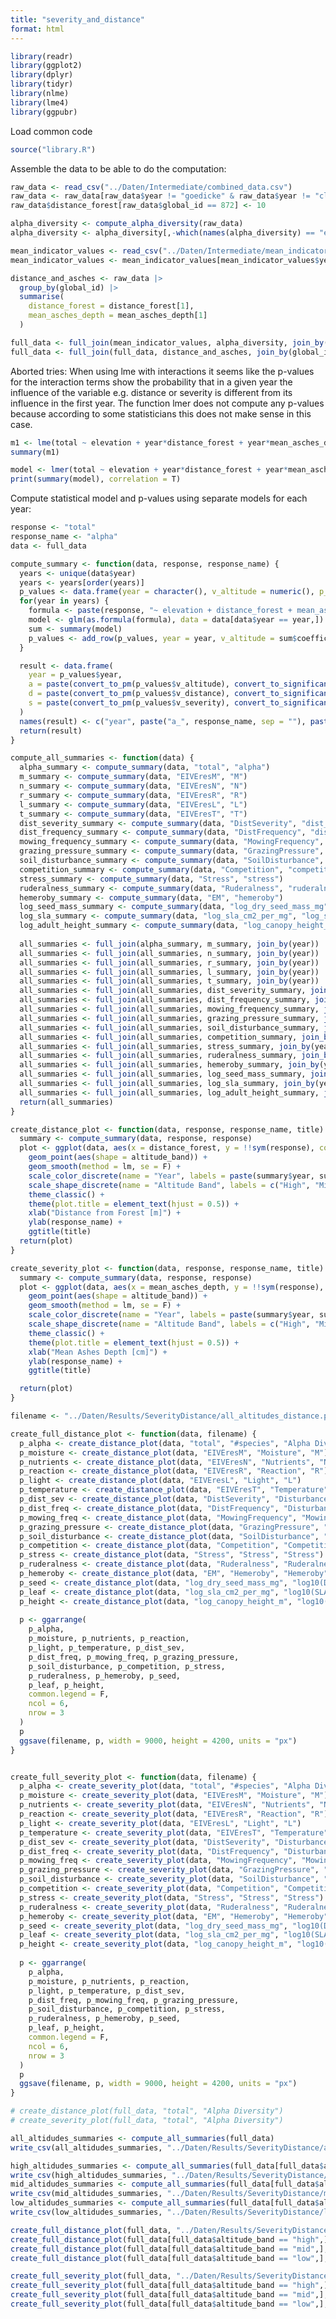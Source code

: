 ```yaml
---
title: "severity_and_distance"
format: html
---
```


```r
library(readr)
library(ggplot2)
library(dplyr)
library(tidyr)
library(nlme)
library(lme4)
library(ggpubr)
```

Load common code
```r
source("library.R")
```


Assemble the data to be able to do the computation:
```r
raw_data <- read_csv("../Daten/Intermediate/combined_data.csv")
raw_data <- raw_data[raw_data$year != "goedicke" & raw_data$year != "climax",] # only keep the plots on the fire patch where the analysis makes sense
raw_data$distance_forest[raw_data$global_id == 872] <- 10

alpha_diversity <- compute_alpha_diversity(raw_data)
alpha_diversity <- alpha_diversity[,-which(names(alpha_diversity) == "elevation")]

mean_indicator_values <- read_csv("../Daten/Intermediate/mean_indicator_values.csv")
mean_indicator_values <- mean_indicator_values[mean_indicator_values$year != "goedicke" & mean_indicator_values$year != "climax",]

distance_and_asches <- raw_data |> 
  group_by(global_id) |> 
  summarise(
    distance_forest = distance_forest[1],
    mean_asches_depth = mean_asches_depth[1]
  )

full_data <- full_join(mean_indicator_values, alpha_diversity, join_by(global_id == global_id, year == year))
full_data <- full_join(full_data, distance_and_asches, join_by(global_id))
```

Aborted tries:
When using lme with interactions it seems like the p-values for the interaction terms show the probability that in a given year the influence of the variable e.g. distance or severity is different from its influence in the first year.
The function lmer does not compute any p-values because according to some statisticians this does not make sense in this case.
```r
m1 <- lme(total ~ elevation + year*distance_forest + year*mean_asches_depth,random=~1|global_id,data = full_data)
summary(m1)

model <- lmer(total ~ elevation + year*distance_forest + year*mean_asches_depth + (1|global_id), data=full_data)
print(summary(model), correlation = T)
```

Compute statistical model and p-values using separate models for each year:
```r
response <- "total"
response_name <- "alpha"
data <- full_data

compute_summary <- function(data, response, response_name) {
  years <- unique(data$year)
  years <- years[order(years)]
  p_values <- data.frame(year = character(), v_altitude = numeric(), p_val_altitude = numeric(), v_distance = numeric(), p_val_distance = numeric(), v_severity = numeric(), p_val_severity = numeric())
  for(year in years) {
    formula <- paste(response, "~ elevation + distance_forest + mean_asches_depth")
    model <- glm(as.formula(formula), data = data[data$year == year,])
    sum <- summary(model)
    p_values <- add_row(p_values, year = year, v_altitude = sum$coefficients[2,1], p_val_altitude = sum$coefficients[2,4], v_distance = sum$coefficients[3,1], p_val_distance = sum$coefficients[3,4], v_severity = sum$coefficients[4,1], p_val_severity = sum$coefficients[4,4])
  }

  result <- data.frame(
    year = p_values$year,
    a = paste(convert_to_pm(p_values$v_altitude), convert_to_significance_code(p_values$p_val_altitude)),
    d = paste(convert_to_pm(p_values$v_distance), convert_to_significance_code(p_values$p_val_distance)),
    s = paste(convert_to_pm(p_values$v_severity), convert_to_significance_code(p_values$p_val_severity))
  )
  names(result) <- c("year", paste("a_", response_name, sep = ""), paste("d_", response_name, sep = ""), paste("s_", response_name, sep = ""))
  return(result)
}

compute_all_summaries <- function(data) {
  alpha_summary <- compute_summary(data, "total", "alpha")
  m_summary <- compute_summary(data, "EIVEresM", "M")
  n_summary <- compute_summary(data, "EIVEresN", "N")
  r_summary <- compute_summary(data, "EIVEresR", "R")
  l_summary <- compute_summary(data, "EIVEresL", "L")
  t_summary <- compute_summary(data, "EIVEresT", "T")
  dist_severity_summary <- compute_summary(data, "DistSeverity", "dist_severity")
  dist_frequency_summary <- compute_summary(data, "DistFrequency", "dist_frequency")
  mowing_frequency_summary <- compute_summary(data, "MowingFrequency", "mowing_frequency")
  grazing_pressure_summary <- compute_summary(data, "GrazingPressure", "grazing_pressure")
  soil_disturbance_summary <- compute_summary(data, "SoilDisturbance", "soil_disturbance")
  competition_summary <- compute_summary(data, "Competition", "competition")
  stress_summary <- compute_summary(data, "Stress", "stress")
  ruderalness_summary <- compute_summary(data, "Ruderalness", "ruderalness")
  hemeroby_summary <- compute_summary(data, "EM", "hemeroby")
  log_seed_mass_summary <- compute_summary(data, "log_dry_seed_mass_mg", "log_seed_mass")
  log_sla_summary <- compute_summary(data, "log_sla_cm2_per_mg", "log_sla")
  log_adult_height_summary <- compute_summary(data, "log_canopy_height_m", "log_adult_height")
  
  all_summaries <- full_join(alpha_summary, m_summary, join_by(year))
  all_summaries <- full_join(all_summaries, n_summary, join_by(year))
  all_summaries <- full_join(all_summaries, r_summary, join_by(year))
  all_summaries <- full_join(all_summaries, l_summary, join_by(year))
  all_summaries <- full_join(all_summaries, t_summary, join_by(year))
  all_summaries <- full_join(all_summaries, dist_severity_summary, join_by(year))
  all_summaries <- full_join(all_summaries, dist_frequency_summary, join_by(year))
  all_summaries <- full_join(all_summaries, mowing_frequency_summary, join_by(year))
  all_summaries <- full_join(all_summaries, grazing_pressure_summary, join_by(year))
  all_summaries <- full_join(all_summaries, soil_disturbance_summary, join_by(year))
  all_summaries <- full_join(all_summaries, competition_summary, join_by(year))
  all_summaries <- full_join(all_summaries, stress_summary, join_by(year))
  all_summaries <- full_join(all_summaries, ruderalness_summary, join_by(year))
  all_summaries <- full_join(all_summaries, hemeroby_summary, join_by(year))
  all_summaries <- full_join(all_summaries, log_seed_mass_summary, join_by(year))
  all_summaries <- full_join(all_summaries, log_sla_summary, join_by(year))
  all_summaries <- full_join(all_summaries, log_adult_height_summary, join_by(year))
  return(all_summaries)
}

create_distance_plot <- function(data, response, response_name, title) {
  summary <- compute_summary(data, response, response)
  plot <- ggplot(data, aes(x = distance_forest, y = !!sym(response), color = year)) +
    geom_point(aes(shape = altitude_band)) +
    geom_smooth(method = lm, se = F) +
    scale_color_discrete(name = "Year", labels = paste(summary$year, summary[[paste("d", response, sep = "_")]])) + 
    scale_shape_discrete(name = "Altitude Band", labels = c("High", "Mid", "Low")) + 
    theme_classic() +
    theme(plot.title = element_text(hjust = 0.5)) +
    xlab("Distance from Forest [m]") +
    ylab(response_name) + 
    ggtitle(title)
  return(plot)
}

create_severity_plot <- function(data, response, response_name, title) {
  summary <- compute_summary(data, response, response)
  plot <- ggplot(data, aes(x = mean_asches_depth, y = !!sym(response), color = year)) +
    geom_point(aes(shape = altitude_band)) +
    geom_smooth(method = lm, se = F) +
    scale_color_discrete(name = "Year", labels = paste(summary$year, summary[[paste("s", response, sep = "_")]])) + 
    scale_shape_discrete(name = "Altitude Band", labels = c("High", "Mid", "Low")) + 
    theme_classic() +
    theme(plot.title = element_text(hjust = 0.5)) +
    xlab("Mean Ashes Depth [cm]") +
    ylab(response_name) +
    ggtitle(title)

  return(plot)
}

filename <- "../Daten/Results/SeverityDistance/all_altitudes_distance.png"

create_full_distance_plot <- function(data, filename) {
  p_alpha <- create_distance_plot(data, "total", "#species", "Alpha Diversity")
  p_moisture <- create_distance_plot(data, "EIVEresM", "Moisture", "M")
  p_nutrients <- create_distance_plot(data, "EIVEresN", "Nutrients", "N")
  p_reaction <- create_distance_plot(data, "EIVEresR", "Reaction", "R")
  p_light <- create_distance_plot(data, "EIVEresL", "Light", "L")
  p_temperature <- create_distance_plot(data, "EIVEresT", "Temperature", "T")
  p_dist_sev <- create_distance_plot(data, "DistSeverity", "Disturbance Severity", "Disturbance Severity")
  p_dist_freq <- create_distance_plot(data, "DistFrequency", "Disturbance Frequency", "Disturbance Frequency")
  p_mowing_freq <- create_distance_plot(data, "MowingFrequency", "Mowing Frequency", "Mowing Frequency")
  p_grazing_pressure <- create_distance_plot(data, "GrazingPressure", "Grazing Pressure", "Grazing Pressure")
  p_soil_disturbance <- create_distance_plot(data, "SoilDisturbance", "Soil Disturbance", "Soil Distrubance")
  p_competition <- create_distance_plot(data, "Competition", "Competition", "Competition")
  p_stress <- create_distance_plot(data, "Stress", "Stress", "Stress")
  p_ruderalness <- create_distance_plot(data, "Ruderalness", "Ruderalness", "Ruderalness")
  p_hemeroby <- create_distance_plot(data, "EM", "Hemeroby", "Hemeroby")
  p_seed <- create_distance_plot(data, "log_dry_seed_mass_mg", "log10(Dry Seed Mass (mg))", "Seed Mass")
  p_leaf <- create_distance_plot(data, "log_sla_cm2_per_mg", "log10(SLA (cm^2/mg))", "Leaf Area")
  p_height <- create_distance_plot(data, "log_canopy_height_m", "log10(Canopy height (m))", "Canopy Height")
  
  p <- ggarrange(
    p_alpha,
    p_moisture, p_nutrients, p_reaction, 
    p_light, p_temperature, p_dist_sev, 
    p_dist_freq, p_mowing_freq, p_grazing_pressure, 
    p_soil_disturbance, p_competition, p_stress, 
    p_ruderalness, p_hemeroby, p_seed, 
    p_leaf, p_height, 
    common.legend = F,
    ncol = 6,
    nrow = 3
  )
  p
  ggsave(filename, p, width = 9000, height = 4200, units = "px")
}


create_full_severity_plot <- function(data, filename) {
  p_alpha <- create_severity_plot(data, "total", "#species", "Alpha Diversity")
  p_moisture <- create_severity_plot(data, "EIVEresM", "Moisture", "M")
  p_nutrients <- create_severity_plot(data, "EIVEresN", "Nutrients", "N")
  p_reaction <- create_severity_plot(data, "EIVEresR", "Reaction", "R")
  p_light <- create_severity_plot(data, "EIVEresL", "Light", "L")
  p_temperature <- create_severity_plot(data, "EIVEresT", "Temperature", "T")
  p_dist_sev <- create_severity_plot(data, "DistSeverity", "Disturbance Severity", "Disturbance Severity")
  p_dist_freq <- create_severity_plot(data, "DistFrequency", "Disturbance Frequency", "Disturbance Frequency")
  p_mowing_freq <- create_severity_plot(data, "MowingFrequency", "Mowing Frequency", "Mowing Frequency")
  p_grazing_pressure <- create_severity_plot(data, "GrazingPressure", "Grazing Pressure", "Grazing Pressure")
  p_soil_disturbance <- create_severity_plot(data, "SoilDisturbance", "Soil Disturbance", "Soil Distrubance")
  p_competition <- create_severity_plot(data, "Competition", "Competition", "Competition")
  p_stress <- create_severity_plot(data, "Stress", "Stress", "Stress")
  p_ruderalness <- create_severity_plot(data, "Ruderalness", "Ruderalness", "Ruderalness")
  p_hemeroby <- create_severity_plot(data, "EM", "Hemeroby", "Hemeroby")
  p_seed <- create_severity_plot(data, "log_dry_seed_mass_mg", "log10(Dry Seed Mass (mg))", "Seed Mass")
  p_leaf <- create_severity_plot(data, "log_sla_cm2_per_mg", "log10(SLA (cm^2/mg))", "Leaf Area")
  p_height <- create_severity_plot(data, "log_canopy_height_m", "log10(Canopy height (m))", "Canopy Height")
  
  p <- ggarrange(
    p_alpha,
    p_moisture, p_nutrients, p_reaction, 
    p_light, p_temperature, p_dist_sev, 
    p_dist_freq, p_mowing_freq, p_grazing_pressure, 
    p_soil_disturbance, p_competition, p_stress, 
    p_ruderalness, p_hemeroby, p_seed, 
    p_leaf, p_height, 
    common.legend = F,
    ncol = 6,
    nrow = 3
  )
  p
  ggsave(filename, p, width = 9000, height = 4200, units = "px")
}

# create_distance_plot(full_data, "total", "Alpha Diversity")
# create_severity_plot(full_data, "total", "Alpha Diversity")

all_altidudes_summaries <- compute_all_summaries(full_data)
write_csv(all_altidudes_summaries, "../Daten/Results/SeverityDistance/all_altitudes_summaries.csv")

high_altidudes_summaries <- compute_all_summaries(full_data[full_data$altitude_band == "high",])
write_csv(high_altidudes_summaries, "../Daten/Results/SeverityDistance/high_altidudes_summaries.csv")
mid_altidudes_summaries <- compute_all_summaries(full_data[full_data$altitude_band == "mid",])
write_csv(mid_altidudes_summaries, "../Daten/Results/SeverityDistance/mid_altidudes_summaries.csv")
low_altidudes_summaries <- compute_all_summaries(full_data[full_data$altitude_band == "low",])
write_csv(low_altidudes_summaries, "../Daten/Results/SeverityDistance/low_altidudes_summaries.csv")

create_full_distance_plot(full_data, "../Daten/Results/SeverityDistance/all_altitudes_distance.png")
create_full_distance_plot(full_data[full_data$altitude_band == "high",], "../Daten/Results/SeverityDistance/high_altitudes_distance.png")
create_full_distance_plot(full_data[full_data$altitude_band == "mid",], "../Daten/Results/SeverityDistance/mid_altitudes_distance.png")
create_full_distance_plot(full_data[full_data$altitude_band == "low",], "../Daten/Results/SeverityDistance/low_altitudes_distance.png")

create_full_severity_plot(full_data, "../Daten/Results/SeverityDistance/all_altitudes_severity.png")
create_full_severity_plot(full_data[full_data$altitude_band == "high",], "../Daten/Results/SeverityDistance/high_altitudes_severity.png")
create_full_severity_plot(full_data[full_data$altitude_band == "mid",], "../Daten/Results/SeverityDistance/mid_altitudes_severity.png")
create_full_severity_plot(full_data[full_data$altitude_band == "low",], "../Daten/Results/SeverityDistance/low_altitudes_severity.png")

```

